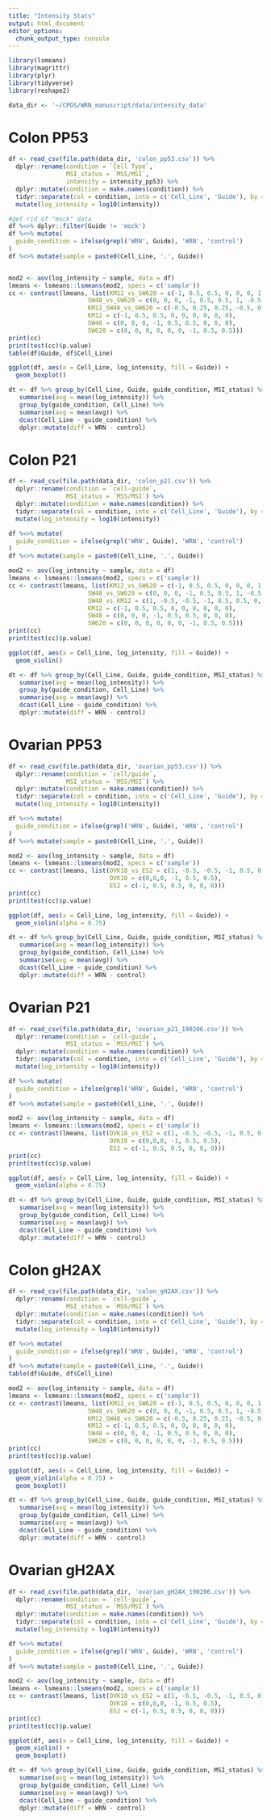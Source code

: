 ```yaml
---
title: "Intensity Stats"
output: html_document
editor_options: 
  chunk_output_type: console
---
```


```r
library(lsmeans)
library(magrittr)
library(plyr)
library(tidyverse)
library(reshape2)

data_dir <- '~/CPDS/WRN_manuscript/data/intensity_data'
```

# Colon PP53

```r
df <- read_csv(file.path(data_dir, 'colon_pp53.csv')) %>% 
  dplyr::rename(condition = `Cell Type`,
                MSI_status = `MSS/MSI`,
                intensity = intensity_pp53) %>% 
  dplyr::mutate(condition = make.names(condition)) %>% 
  tidyr::separate(col = condition, into = c('Cell_Line', 'Guide'), by = '_', remove = TRUE) %>% 
  mutate(log_intensity = log10(intensity))

#get rid of "mock" data
df %<>% dplyr::filter(Guide != 'mock')
df %<>% mutate(
  guide_condition = ifelse(grepl('WRN', Guide), 'WRN', 'control')
) 
df %<>% mutate(sample = paste0(Cell_Line, '.', Guide))


mod2 <- aov(log_intensity ~ sample, data = df)
lmeans <- lsmeans::lsmeans(mod2, specs = c('sample'))
cc <- contrast(lmeans, list(KM12_vs_SW620 = c(-1, 0.5, 0.5, 0, 0, 0, 1, -0.5, -0.5),
                      SW48_vs_SW620 = c(0, 0, 0, -1, 0.5, 0.5, 1, -0.5, -0.5),
                      KM12_SW48_vs_SW620 = c(-0.5, 0.25, 0.25, -0.5, 0.25, 0.25, 1, -0.5, -0.5),
                      KM12 = c(-1, 0.5, 0.5, 0, 0, 0, 0, 0, 0),
                      SW48 = c(0, 0, 0, -1, 0.5, 0.5, 0, 0, 0),
                      SW620 = c(0, 0, 0, 0, 0, 0, -1, 0.5, 0.5)))
print(cc)
print(test(cc)$p.value)
table(df$Guide, df$Cell_Line)

ggplot(df, aes(x = Cell_Line, log_intensity, fill = Guide)) + 
  geom_boxplot()

dt <- df %>% group_by(Cell_Line, Guide, guide_condition, MSI_status) %>% 
   summarise(avg = mean(log_intensity)) %>% 
   group_by(guide_condition, Cell_Line) %>% 
   summarise(avg = mean(avg)) %>% 
   dcast(Cell_Line ~ guide_condition) %>% 
   dplyr::mutate(diff = WRN - control)
```

# Colon P21

```r
df <- read_csv(file.path(data_dir, 'colon_p21.csv')) %>% 
  dplyr::rename(condition = `cell-guide`,
                MSI_status = `MSS/MSI`) %>% 
  dplyr::mutate(condition = make.names(condition)) %>% 
  tidyr::separate(col = condition, into = c('Cell_Line', 'Guide'), by = '_', remove = TRUE) %>% 
  mutate(log_intensity = log10(intensity))

df %<>% mutate(
  guide_condition = ifelse(grepl('WRN', Guide), 'WRN', 'control')
) 
df %<>% mutate(sample = paste0(Cell_Line, '.', Guide))

mod2 <- aov(log_intensity ~ sample, data = df)
lmeans <- lsmeans::lsmeans(mod2, specs = c('sample'))
cc <- contrast(lmeans, list(KM12_vs_SW620 = c(-1, 0.5, 0.5, 0, 0, 0, 1, -0.5, -0.5),
                      SW48_vs_SW620 = c(0, 0, 0, -1, 0.5, 0.5, 1, -0.5, -0.5),
                      SW48_vs_KM12 = c(1, -0.5, -0.5, -1, 0.5, 0.5, 0, 0, 0),
                      KM12 = c(-1, 0.5, 0.5, 0, 0, 0, 0, 0, 0),
                      SW48 = c(0, 0, 0, -1, 0.5, 0.5, 0, 0, 0),
                      SW620 = c(0, 0, 0, 0, 0, 0, -1, 0.5, 0.5)))
print(cc)
print(test(cc)$p.value)

ggplot(df, aes(x = Cell_Line, log_intensity, fill = Guide)) + 
  geom_violin()

dt <- df %>% group_by(Cell_Line, Guide, guide_condition, MSI_status) %>% 
   summarise(avg = mean(log_intensity)) %>% 
   group_by(guide_condition, Cell_Line) %>% 
   summarise(avg = mean(avg)) %>% 
   dcast(Cell_Line ~ guide_condition) %>% 
   dplyr::mutate(diff = WRN - control)

```


# Ovarian PP53

```r
df <- read_csv(file.path(data_dir, 'ovarian_pp53.csv')) %>% 
  dplyr::rename(condition = `cell/guide`,
                MSI_status = `MSS/MSI`) %>% 
  dplyr::mutate(condition = make.names(condition)) %>% 
  tidyr::separate(col = condition, into = c('Cell_Line', 'Guide'), by = '_', remove = TRUE) %>% 
  mutate(log_intensity = log10(intensity))

df %<>% mutate(
  guide_condition = ifelse(grepl('WRN', Guide), 'WRN', 'control')
) 
df %<>% mutate(sample = paste0(Cell_Line, '.', Guide))

mod2 <- aov(log_intensity ~ sample, data = df)
lmeans <- lsmeans::lsmeans(mod2, specs = c('sample'))
cc <- contrast(lmeans, list(OVK18_vs_ES2 = c(1, -0.5, -0.5, -1, 0.5, 0.5),
                            OVK18 = c(0,0,0, -1, 0.5, 0.5),
                            ES2 = c(-1, 0.5, 0.5, 0, 0, 0)))
print(cc)
print(test(cc)$p.value)

ggplot(df, aes(x = Cell_Line, log_intensity, fill = Guide)) + 
  geom_violin(alpha = 0.75) 

dt <- df %>% group_by(Cell_Line, Guide, guide_condition, MSI_status) %>% 
   summarise(avg = mean(log_intensity)) %>% 
   group_by(guide_condition, Cell_Line) %>% 
   summarise(avg = mean(avg)) %>% 
   dcast(Cell_Line ~ guide_condition) %>% 
   dplyr::mutate(diff = WRN - control)

```

# Ovarian P21

```r
df <- read_csv(file.path(data_dir, 'ovarian_p21_190206.csv')) %>%
  dplyr::rename(condition = `cell-guide`,
                MSI_status = `MSS/MSI`) %>% 
  dplyr::mutate(condition = make.names(condition)) %>% 
  tidyr::separate(col = condition, into = c('Cell_Line', 'Guide'), by = '_', remove = TRUE) %>% 
  mutate(log_intensity = log10(intensity))

df %<>% mutate(
  guide_condition = ifelse(grepl('WRN', Guide), 'WRN', 'control')
) 
df %<>% mutate(sample = paste0(Cell_Line, '.', Guide))

mod2 <- aov(log_intensity ~ sample, data = df)
lmeans <- lsmeans::lsmeans(mod2, specs = c('sample'))
cc <- contrast(lmeans, list(OVK18_vs_ES2 = c(1, -0.5, -0.5, -1, 0.5, 0.5),
                            OVK18 = c(0,0,0, -1, 0.5, 0.5),
                            ES2 = c(-1, 0.5, 0.5, 0, 0, 0)))
print(cc)
print(test(cc)$p.value)

ggplot(df, aes(x = Cell_Line, log_intensity, fill = Guide)) + 
  geom_violin(alpha = 0.75)

dt <- df %>% group_by(Cell_Line, Guide, guide_condition, MSI_status) %>% 
   summarise(avg = mean(log_intensity)) %>% 
   group_by(guide_condition, Cell_Line) %>% 
   summarise(avg = mean(avg)) %>% 
   dcast(Cell_Line ~ guide_condition) %>% 
   dplyr::mutate(diff = WRN - control)

```



# Colon gH2AX

```r
df <- read_csv(file.path(data_dir, 'colon_gH2AX.csv')) %>% 
  dplyr::rename(condition = `cell-guide`,
                MSI_status = `MSS/MSI`) %>% 
  dplyr::mutate(condition = make.names(condition)) %>% 
  tidyr::separate(col = condition, into = c('Cell_Line', 'Guide'), by = '_', remove = TRUE) %>% 
  mutate(log_intensity = log10(intensity))

df %<>% mutate(
  guide_condition = ifelse(grepl('WRN', Guide), 'WRN', 'control')
) 
df %<>% mutate(sample = paste0(Cell_Line, '.', Guide))
table(df$Guide, df$Cell_Line)

mod2 <- aov(log_intensity ~ sample, data = df)
lmeans <- lsmeans::lsmeans(mod2, specs = c('sample'))
cc <- contrast(lmeans, list(KM12_vs_SW620 = c(-1, 0.5, 0.5, 0, 0, 0, 1, -0.5, -0.5),
                      SW48_vs_SW620 = c(0, 0, 0, -1, 0.5, 0.5, 1, -0.5, -0.5),
                      KM12_SW48_vs_SW620 = c(-0.5, 0.25, 0.25, -0.5, 0.25, 0.25, 1, -0.5, -0.5),
                      KM12 = c(-1, 0.5, 0.5, 0, 0, 0, 0, 0, 0),
                      SW48 = c(0, 0, 0, -1, 0.5, 0.5, 0, 0, 0),
                      SW620 = c(0, 0, 0, 0, 0, 0, -1, 0.5, 0.5)))
print(cc)
print(test(cc)$p.value)

ggplot(df, aes(x = Cell_Line, log_intensity, fill = Guide)) + 
  geom_violin(alpha = 0.75) +
  geom_boxplot()

dt <- df %>% group_by(Cell_Line, Guide, guide_condition, MSI_status) %>% 
   summarise(avg = mean(log_intensity)) %>% 
   group_by(guide_condition, Cell_Line) %>% 
   summarise(avg = mean(avg)) %>% 
   dcast(Cell_Line ~ guide_condition) %>% 
   dplyr::mutate(diff = WRN - control)

```

# Ovarian gH2AX

```r
df <- read_csv(file.path(data_dir, 'ovarian_gH2AX_190206.csv')) %>% 
  dplyr::rename(condition = `cell-guide`,
                MSI_status = `MSS/MSI`) %>% 
  dplyr::mutate(condition = make.names(condition)) %>% 
  tidyr::separate(col = condition, into = c('Cell_Line', 'Guide'), by = '_', remove = TRUE) %>% 
  mutate(log_intensity = log10(intensity))

df %<>% mutate(
  guide_condition = ifelse(grepl('WRN', Guide), 'WRN', 'control')
) 
df %<>% mutate(sample = paste0(Cell_Line, '.', Guide))

mod2 <- aov(log_intensity ~ sample, data = df)
lmeans <- lsmeans::lsmeans(mod2, specs = c('sample'))
cc <- contrast(lmeans, list(OVK18_vs_ES2 = c(1, -0.5, -0.5, -1, 0.5, 0.5),
                            OVK18 = c(0,0,0, -1, 0.5, 0.5),
                            ES2 = c(-1, 0.5, 0.5, 0, 0, 0)))
print(cc)
print(test(cc)$p.value)

ggplot(df, aes(x = Cell_Line, log_intensity, fill = Guide)) + 
  geom_violin() +
  geom_boxplot()

dt <- df %>% group_by(Cell_Line, Guide, guide_condition, MSI_status) %>% 
   summarise(avg = mean(log_intensity)) %>% 
   group_by(guide_condition, Cell_Line) %>% 
   summarise(avg = mean(avg)) %>% 
   dcast(Cell_Line ~ guide_condition) %>% 
   dplyr::mutate(diff = WRN - control)

```
